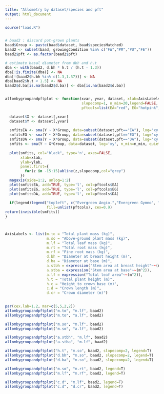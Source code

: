 ```yaml
---
title: "Allometry by dataset/species and pft"
output: html_document
---
```


```r

source("load.R")


# baad2 : discard pot-grown plants
baad$Group <- paste(baad$dataset, baad$speciesMatched)
baad2 <- subset(baad, growingCondition %in% c("FW","PM","PU","FE"))
baad2$pft <- as.factor(baad2$pft)

# estimate basal diameter from dbh and h.t
dba <- with(baad2, d.bh * h.t / (h.t - 1.3))
dba[!is.finite(dba)] <- NA
dba[!(baad2$h.bh %in% c(1.3,1.37))] <- NA 
dba[baad2$h.t < 1.5] <- NA
baad2$d.ba[is.na(baad2$d.ba)] <- dba[is.na(baad2$d.ba)]


allombygroupandpftplot <- function(xvar, yvar, dataset, xlab=AxisLabels[[xvar]], ylab=AxisLabels[[yvar]], 
                                   slopecomp=1, n_min=20,legend=FALSE,
                                   pftcols=list(EA="red", EG="hotpink", DA="blue")){

  dataset$X <- dataset[,xvar]
  dataset$Y <- dataset[,yvar]
  
  smfitsEA <- sma(Y ~ X*Group, data=subset(dataset,pft=="EA"), log='xy', n_min=n_min, quiet=TRUE)
  smfitsEG <- sma(Y ~ X*Group, data=subset(dataset,pft=="EG"), log='xy', n_min=n_min, quiet=TRUE)
  smfitsDA <- sma(Y ~ X*Group, data=subset(dataset,pft=="DA"), log='xy', n_min=n_min, quiet=TRUE)
  smfits <- sma(Y ~ X*Group, data=dataset, log='xy', n_min=n_min, quiet=TRUE)
  
  plot(smfits, col="black", type='n', axes=FALSE,
       xlab=xlab,
       ylab=ylab,
       panel.first={
         for(z in -15:15)abline(z,slopecomp,col="grey")
       })
  magaxis(side=1:2, unlog=1:2)
  plot(smfitsEA, add=TRUE, type='l', col=pftcols$EA)
  plot(smfitsEG, add=TRUE, type='l', col=pftcols$EG)
  plot(smfitsDA, add=TRUE, type='l', col=pftcols$DA)
  
  if(legend)legend("topleft", c("Evergreen Angio.","Evergreen Gymno", "Deciduous Angio."), 
                   fill=unlist(pftcols), cex=0.9)  
return(invisible(smfits))
}



AxisLabels <- list(m.to = "Total plant mass (kg)",
                   m.so = "Above-ground plant mass (kg)",
                   m.lf = "Total leaf mass (kg)",
                   m.rt = "Total root mass (kg)",
                   m.rf = "Fine root mass (kg)",
                   d.bh = "Diameter at breast height (m)",
                   d.ba = "Diameter at base (m)",
                   a.stbh = expression("Stem area at breast height"~~(m^2)),
                   a.stba = expression("Stem area at base"~~(m^2)),
                   a.lf = expression("Total leaf area"~~(m^2)),
                   h.t = "Total plant height (m)",
                   h.c = "Height to crown base (m)",
                   c.d = "Crown length (m)",
                   d.cr = "Crown diameter (m)")
              

```



```r
              
par(cex.lab=1.2, mar=c(5,5,2,2))
allombygroupandpftplot("m.to", "m.lf", baad2)
allombygroupandpftplot("m.to", "a.lf", baad2)

allombygroupandpftplot("m.so", "m.lf", baad2)
allombygroupandpftplot("m.so", "a.lf", baad2)

allombygroupandpftplot("a.stbh", "m.lf", baad2)
allombygroupandpftplot("a.stba", "m.lf", baad2)

allombygroupandpftplot("h.t", "m.so", baad2, slopecomp=2, legend=T)
allombygroupandpftplot("d.bh", "m.so", baad2, slopecomp=2, legend=T)
allombygroupandpftplot("d.ba", "m.so", baad2, slopecomp=2, legend=T)

allombygroupandpftplot("m.so", "m.rt", baad2, legend=T)
allombygroupandpftplot("m.lf", "m.rf", baad2, legend=T)

allombygroupandpftplot("c.d", "m.lf", baad2, legend=T)
allombygroupandpftplot("c.d", "d.cr", baad2, legend=T)

```

